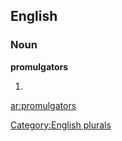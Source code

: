 
==English==

===Noun===
'''promulgators'''

# {{plural of|[[promulgator]]}}

[[Category:English plurals]]

[[ar:promulgators]]
